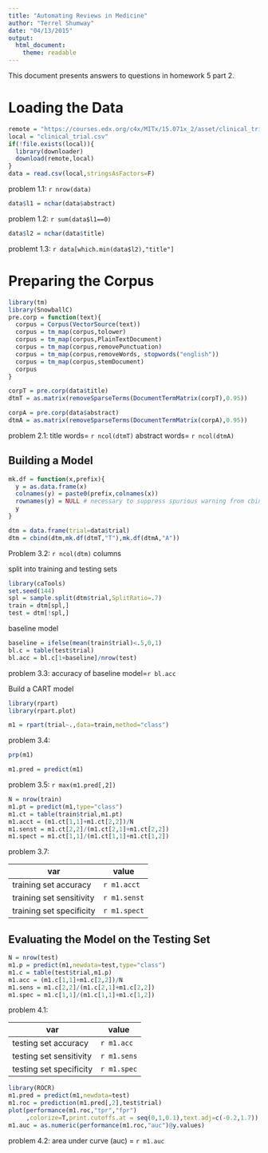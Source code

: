```yaml
---
title: "Automating Reviews in Medicine"
author: "Terrel Shumway"
date: "04/13/2015"
output: 
  html_document:
    theme: readable
---
```


This document presents answers to questions in homework 5 part 2.

# Loading the Data

```r

remote = "https://courses.edx.org/c4x/MITx/15.071x_2/asset/clinical_trial.csv"
local = "clinical_trial.csv"
if(!file.exists(local)){
  library(downloader)
  download(remote,local)
}
data = read.csv(local,stringsAsFactors=F)
```
problem 1.1: `r nrow(data)`

```r
data$l1 = nchar(data$abstract)
```

problem 1.2: `r sum(data$l1==0)`

```r
data$l2 = nchar(data$title)
```
problemt 1.3: `r data[which.min(data$l2),"title"]`


# Preparing the Corpus

```r
library(tm)
library(SnowballC)
pre.corp = function(text){
  corpus = Corpus(VectorSource(text))
  corpus = tm_map(corpus,tolower) 
  corpus = tm_map(corpus,PlainTextDocument)
  corpus = tm_map(corpus,removePunctuation) 
  corpus = tm_map(corpus,removeWords, stopwords("english"))
  corpus = tm_map(corpus,stemDocument)
  corpus
}

corpT = pre.corp(data$title)
dtmT = as.matrix(removeSparseTerms(DocumentTermMatrix(corpT),0.95))

corpA = pre.corp(data$abstract)
dtmA = as.matrix(removeSparseTerms(DocumentTermMatrix(corpA),0.95))
```
problem 2.1: 
title words= `r ncol(dtmT)` abstract words= `r ncol(dtmA)`

## Building a Model

```r
mk.df = function(x,prefix){
  y = as.data.frame(x)
  colnames(y) = paste0(prefix,colnames(x))
  rownames(y) = NULL # necessary to suppress spurious warning from cbind
  y
}

dtm = data.frame(trial=data$trial)
dtm = cbind(dtm,mk.df(dtmT,"T"),mk.df(dtmA,"A"))

```

Problem 3.2: `r ncol(dtm)` columns

split into training and testing sets

```r
library(caTools)
set.seed(144)
spl = sample.split(dtm$trial,SplitRatio=.7)
train = dtm[spl,]
test = dtm[!spl,]
```

baseline model

```r
baseline = ifelse(mean(train$trial)<.5,0,1)
bl.c = table(test$trial)
bl.acc = bl.c[1+baseline]/nrow(test)
```
problem 3.3: accuracy of baseline model=`r bl.acc`

Build a CART model

```r
library(rpart)
library(rpart.plot)

m1 = rpart(trial~.,data=train,method="class")
```

problem 3.4:
```r
prp(m1)
```

```r
m1.pred = predict(m1)
```
problem 3.5: `r max(m1.pred[,2])`


```r
N = nrow(train)
m1.pt = predict(m1,type="class")
m1.ct = table(train$trial,m1.pt)
m1.acct = (m1.ct[1,1]+m1.ct[2,2])/N
m1.senst = m1.ct[2,2]/(m1.ct[2,1]+m1.ct[2,2])
m1.spect = m1.ct[1,1]/(m1.ct[1,1]+m1.ct[1,2])
```


problem 3.7:

var                      |value
---------------------    |-----
training set accuracy    |`r m1.acct`
training set sensitivity |`r m1.senst`
training set specificity |`r m1.spect`

## Evaluating the Model on the Testing Set

```r
N = nrow(test)
m1.p = predict(m1,newdata=test,type="class")
m1.c = table(test$trial,m1.p)
m1.acc = (m1.c[1,1]+m1.c[2,2])/N
m1.sens = m1.c[2,2]/(m1.c[2,1]+m1.c[2,2])
m1.spec = m1.c[1,1]/(m1.c[1,1]+m1.c[1,2])
```

problem 4.1:

var                      |value
---------------------    |-----
testing set accuracy     |`r m1.acc`
testing set sensitivity  |`r m1.sens`
testing set specificity  |`r m1.spec`


```r
library(ROCR)
m1.pred = predict(m1,newdata=test)
m1.roc = prediction(m1.pred[,2],test$trial)
plot(performance(m1.roc,"tpr","fpr")
     ,colorize=T,print.cutoffs.at = seq(0,1,0.1),text.adj=c(-0.2,1.7))
m1.auc = as.numeric(performance(m1.roc,"auc")@y.values)
```
problem 4.2: area under curve (auc) = `r m1.auc`

